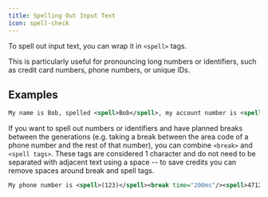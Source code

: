 ---
title: Spelling Out Input Text
icon: spell-check
---
To spell out input text, you can wrap it in `<spell>` tags.

This is particularly useful for pronouncing long numbers or identifiers, such as credit card numbers, phone numbers, or unique IDs.

## Examples

```xml
My name is Bob, spelled <spell>Bob</spell>, my account number is <spell>ABC-123</spell>, my phone number is <spell>(123) 456-7890</spell>, and my credit card is <spell>1234-5678-9012-3456</spell>.
```

If you want to spell out numbers or identifiers and have planned breaks between the generations (e.g. taking a break between the area code of a phone number and the rest of that number), you can combine `<break>` and `<spell tags>`. These tags are considered 1 character and do not need to be separated with adjacent text using a space -- to save credits you can remove spaces around break and spell tags.

```xml
My phone number is <spell>(123)</spell><break time="200ms"/><spell>4712177</spell> and my credit card number is <spell>1234</spell><break time="200ms"/><spell>5678</spell> <break time="200ms"/><spell>6347</spell><break time="200ms"/><spell>4537</spell>.
```
